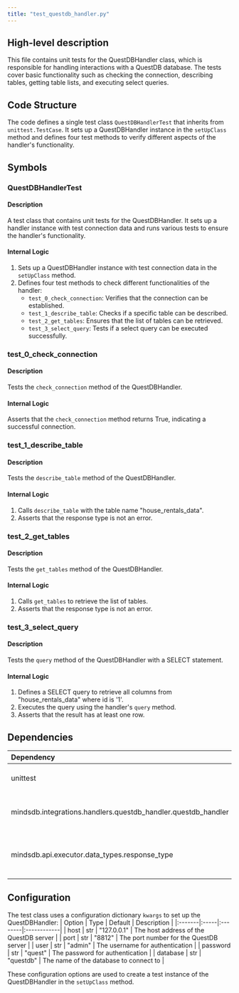```yaml
---
title: "test_questdb_handler.py"
---
```


## High-level description
This file contains unit tests for the QuestDBHandler class, which is responsible for handling interactions with a QuestDB database. The tests cover basic functionality such as checking the connection, describing tables, getting table lists, and executing select queries.

## Code Structure
The code defines a single test class `QuestDBHandlerTest` that inherits from `unittest.TestCase`. It sets up a QuestDBHandler instance in the `setUpClass` method and defines four test methods to verify different aspects of the handler's functionality.

## Symbols

### QuestDBHandlerTest
#### Description
A test class that contains unit tests for the QuestDBHandler. It sets up a handler instance with test connection data and runs various tests to ensure the handler's functionality.

#### Internal Logic
1. Sets up a QuestDBHandler instance with test connection data in the `setUpClass` method.
2. Defines four test methods to check different functionalities of the handler:
   - `test_0_check_connection`: Verifies that the connection can be established.
   - `test_1_describe_table`: Checks if a specific table can be described.
   - `test_2_get_tables`: Ensures that the list of tables can be retrieved.
   - `test_3_select_query`: Tests if a select query can be executed successfully.

### test_0_check_connection
#### Description
Tests the `check_connection` method of the QuestDBHandler.

#### Internal Logic
Asserts that the `check_connection` method returns True, indicating a successful connection.

### test_1_describe_table
#### Description
Tests the `describe_table` method of the QuestDBHandler.

#### Internal Logic
1. Calls `describe_table` with the table name "house_rentals_data".
2. Asserts that the response type is not an error.

### test_2_get_tables
#### Description
Tests the `get_tables` method of the QuestDBHandler.

#### Internal Logic
1. Calls `get_tables` to retrieve the list of tables.
2. Asserts that the response type is not an error.

### test_3_select_query
#### Description
Tests the `query` method of the QuestDBHandler with a SELECT statement.

#### Internal Logic
1. Defines a SELECT query to retrieve all columns from "house_rentals_data" where id is '1'.
2. Executes the query using the handler's `query` method.
3. Asserts that the result has at least one row.

## Dependencies
| Dependency | Purpose |
|:-----------|:--------|
| unittest | Provides the testing framework |
| mindsdb.integrations.handlers.questdb_handler.questdb_handler | Contains the QuestDBHandler class being tested |
| mindsdb.api.executor.data_types.response_type | Provides the RESPONSE_TYPE enum for checking response types |

## Configuration
The test class uses a configuration dictionary `kwargs` to set up the QuestDBHandler:
| Option | Type | Default | Description |
|:-------|:-----|:--------|:------------|
| host | str | "127.0.0.1" | The host address of the QuestDB server |
| port | str | "8812" | The port number for the QuestDB server |
| user | str | "admin" | The username for authentication |
| password | str | "quest" | The password for authentication |
| database | str | "questdb" | The name of the database to connect to |

These configuration options are used to create a test instance of the QuestDBHandler in the `setUpClass` method.